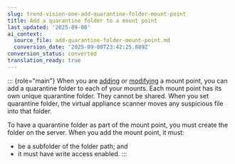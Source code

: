 ```yaml
---
slug: trend-vision-one-add-quarantine-folder-mount-point
title: Add a quarantine folder to a mount point
last_updated: '2025-09-08'
ai_context:
  source_file: add-quarantine-folder-mount-point.md
  conversion_date: '2025-09-08T23:42:25.889Z'
conversion_status: converted
translation_ready: true
---
```


::: {role="main"}
When you are [adding](adding-additional-mount-points.mdx) or [modifying](modifying-fs-va.mdx) a mount point, you can add a quarantine folder to each of your mounts. Each mount point has its own unique quarantine folder. They cannot be shared. When you set quarantine folder, the virtual appliance scanner moves any suspicious file into that folder.

To have a quarantine folder as part of the mount point, you must create the folder on the server. When you add the mount point, it must:

- be a subfolder of the folder path; and
- it must have write access enabled.
:::
